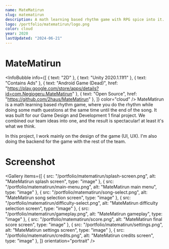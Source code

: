 ```yaml
---
name: MateMatirun
slug: matematirun
description: A math learning based rhythm game with RPG spice into it.
logo: /portfolio/matematirun/logo.png
color: cloud
year: 2020
lastUpdated: "2024-06-21"
---
```


# MateMatirun
<InfoBubble
    info={[
        { text: "2D" },
        { text: "Unity 2020.1.11f1" },
        { text: "Contains Ads" },
        { text: "Android Game (Dead)", href: "https://play.google.com/store/apps/details?id=com.Negiogeru.MateMatirun" },
        { text: "Open Source", href: "https://github.com/2haus/MateMatirun" },
    ]}
    color="cloud"
/>
MateMatirun is a math learning based rhythm game, where you do the rhythm while doing some math questions at the same time until the end of the song. It was built for our Game Design and Development 1 final project. We combined our team ideas into one, and the result is spectacular! at least it's what we think.

In this project, I work mainly on the design of the game (UI, UX). I'm also doing the backend for the game with the rest of the team.

# Screenshot
<Gallery
    items={[
        {
            src: "/portfolio/matematirun/splash-screen.png",
            alt: "MateMatirun splash screen",
            type: "image"
        },
        {
            src: "/portfolio/matematirun/main-menu.png",
            alt: "MateMatirun main menu",
            type: "image"
        },
        {
            src: "/portfolio/matematirun/song-select.png",
            alt: "MateMatirun song selection screen",
            type: "image"
        },
        {
            src: "/portfolio/matematirun/difficulty-select.png",
            alt: "MateMatirun difficulty selection screen",
            type: "image"
        },
        {
            src: "/portfolio/matematirun/gameplay.png",
            alt: "MateMatirun gameplay",
            type: "image"
        },
        {
            src: "/portfolio/matematirun/score.png",
            alt: "MateMatirun final score screen",
            type: "image"
        },
        {
            src: "/portfolio/matematirun/settings.png",
            alt: "MateMatirun settings screen",
            type: "image"
        },
        {
            src: "/portfolio/matematirun/credits.png",
            alt: "MateMatirun credits screen",
            type: "image"
        },
    ]}
    orientation="portrait"
/>